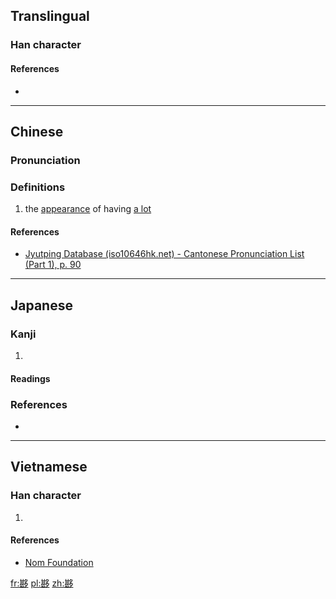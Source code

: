 ==Translingual==

===Han character===
{{Han char|rn=36|rad=夕|as=12|sn=15|four=|canj=TVNIN|ids=⿰甚多}}

====References====
* {{Han ref|kx=0247.241|dkj=05818|dj=0492.200|hdz=20866.110|uh=5926|ud=22822}}

----

==Chinese==
{{zh-forms}}

===Pronunciation===
{{zh-pron
|m=chěn
|c=cam2
|cat=
}}

===Definitions===

# {{zh-obsolete}} the [[appearance]] of having [[a lot]]

====References====
* [http://www.iso10646hk.net/jp/document/download.jsp Jyutping Database (iso10646hk.net) - Cantonese Pronunciation List (Part 1), p. 90]

----

==Japanese==

===Kanji===
{{ja-kanji|grade=|rs=夕12}}

# {{rfdef|lang=ja}}

====Readings====
{{ja-readings
|on=[[ちん]] (chin)
}}

===References===
* {{R:Koseki Moji|066700}}

----

==Vietnamese==

===Han character===
{{vi-hantu|[[lắm]]|rs=夕12}}

# {{defn|lang=vi|sort=夕12}}

====References====
*[http://nomfoundation.org/common/nom_details.php?codepoint=5926 Nom Foundation]

[[fr:夦]]
[[pl:夦]]
[[zh:夦]]